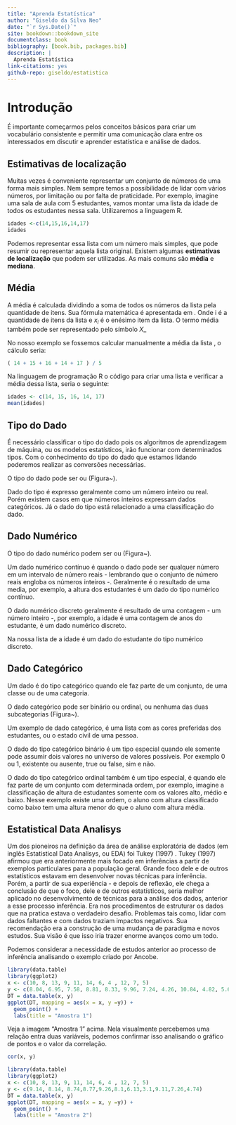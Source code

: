 ```yaml
--- 
title: "Aprenda Estatística"
author: "Giseldo da Silva Neo"
date: "`r Sys.Date()`"
site: bookdown::bookdown_site
documentclass: book
bibliography: [book.bib, packages.bib]
description: |
  Aprenda Estatística
link-citations: yes
github-repo: giseldo/estatistica
---
```


# Introdução

É importante começarmos pelos conceitos básicos para criar um vocabulário consistente e permitir uma comunicação clara entre os interessados em discutir e aprender estatística e análise de dados.

## Estimativas de localização

Muitas vezes é conveniente representar um conjunto de números de uma forma mais simples. Nem sempre temos a possibilidade de lidar com vários números, por limitação ou por falta de praticidade. Por exemplo, imagine uma sala de aula com 5 estudantes, vamos montar uma lista da idade de todos os estudantes nessa sala. Utilizaremos a linguagem R.


```r
idades <-c(14,15,16,14,17)
idades
```
Podemos representar essa lista com um número mais simples, que pode resumir ou representar aquela lista original. Existem algumas **estimativas de localização** que podem ser utilizadas. As mais comuns são **média** e **mediana**.

## Média

A média é calculada dividindo a soma de todos os números da lista pela quantidade de itens. Sua fórmula matemática é apresentada em \ref{fig:media}. Onde i é a quantidade de itens da lista e $x_i$ é o enésimo item da lista. O termo média também pode ser representado pelo símbolo $X\_$


No nosso exemplo se fossemos calcular manualmente a média da lista \textit{idades}, o cálculo seria: 

```r
( 14 + 15 + 16 + 14 + 17 ) / 5
```

Na linguagem de programação R o código para criar uma lista e verificar a média dessa lista, seria o seguinte:

```r
idades <- c(14, 15, 16, 14, 17)
mean(idades)
```

## Tipo do Dado

É necessário classificar o tipo do dado pois os algoritmos de aprendizagem de máquina, ou os modelos estatísticos, irão funcionar com determinados tipos. Com o conhecimento do tipo do dado que estamos lidando poderemos realizar as conversões necessárias. 

O tipo do dado pode ser \textbf{numérico} ou \textbf{categórico} (Figura~\ref{fig:tipodado}).

Dado do tipo \textbf{numérico} é expresso geralmente como um número inteiro ou real. Porém existem casos em que números inteiros expressam dados categóricos. Já o dado do tipo \textbf{categórico} está relacionado a uma classificação do dado. 

## Dado Numérico

O tipo do dado numérico podem ser \textbf{contínuo} ou \textbf{discreto} (Figura~\ref{fig:tipodadonumerico}). 

Um dado numérico contínuo é quando o dado pode ser qualquer número em um intervalo de número reais - lembrando que o conjunto de número reais engloba os números inteiros -. Geralmente é o resultado de uma media, por exemplo, a altura dos estudantes é um dado do tipo numérico contínuo.

O dado numérico discreto geralmente é resultado de uma contagem - um número inteiro -, por exemplo, a idade é uma contagem de anos do estudante, é um dado numérico discreto. 

Na nossa lista de \textit{idades} a idade é um dado do estudante do tipo numérico discreto.

## Dado Categórico

Um dado é do tipo categórico quando ele faz parte de um conjunto, de uma classe ou de uma categoria.

O dado categórico pode ser binário ou ordinal, ou nenhuma das duas subcategorias (Figura~\ref{fig:categoricossubtipos}). 

Um exemplo de dado categórico, é uma lista com as cores preferidas dos estudantes, ou o estado civil de uma pessoa.

O dado do tipo categórico binário é um tipo especial quando ele somente pode assumir dois valores no universo de valores possíveis. Por exemplo 0 ou 1, existente ou ausente, true ou false, sim e não.

O dado do tipo categórico ordinal também é um tipo especial, é quando ele faz parte de um conjunto com determinada ordem, por exemplo, imagine a classificação de altura de estudantes somente com os valores alto, médio e baixo. Nesse exemplo existe uma ordem, o aluno com altura classificado como baixo tem uma altura menor do que o aluno com altura média.

## Estatistical Data Analisys

Um dos pioneiros na definição da área de análise exploratória de dados (em inglês Estatistical Data Analisys, ou EDA) foi Tukey (1997) \cite{tukey1977exploratory}. Tukey (1997) afirmou que era anteriormente mais focado em inferências a partir de exemplos particulares para a população geral. Grande foco dele e de outros estatísticos estavam em desenvolver novas técnicas para inferência. Porém, a partir de sua experiência - e depois de reflexão, ele chega a conclusão de que o foco, dele e de outros estatísticos, seria melhor aplicado no desenvolvimento de técnicas para a análise dos dados, anterior a esse processo inferência. Era nos procedimentos de estruturar os dados que na pratica estava o verdadeiro desafio. Problemas tais como, lidar com dados faltantes e com dados \texteit{outliers} traziam impactos negativos. Sua recomendação era a construção de uma mudança de paradigma e novos estudos. Sua visão é que isso iria trazer enorme avanços como um todo.

Podemos considerar a necessidade de estudos anterior ao processo de inferência analisando o exemplo criado por Ancobe.

```r
library(data.table)
library(ggplot2)
x <- c(10, 8, 13, 9, 11, 14, 6, 4 , 12, 7, 5)
y <- c(8.04, 6.95, 7.58, 8.81, 8.33, 9.96, 7.24, 4.26, 10.84, 4.82, 5.68)
DT = data.table(x, y)
ggplot(DT, mapping = aes(x = x, y =y)) +
  geom_point() +
  labs(title = "Amostra 1")
```

Veja a imagem "Amostra 1" acima. Nela visualmente percebemos uma relação entra duas variáveis, podemos confirmar isso analisando o gráfico de pontos e o valor da correlação.

```r
cor(x, y)  
```

```r
library(data.table)
library(ggplot2)
x <- c(10, 8, 13, 9, 11, 14, 6, 4 , 12, 7, 5)
y <- c(9.14, 8.14, 8.74,8.77,9.26,8.1,6.13,3.1,9.11,7.26,4.74)
DT = data.table(x, y)
ggplot(DT, mapping = aes(x = x, y =y)) +
  geom_point() +
  labs(title = "Amostra 2")
```

